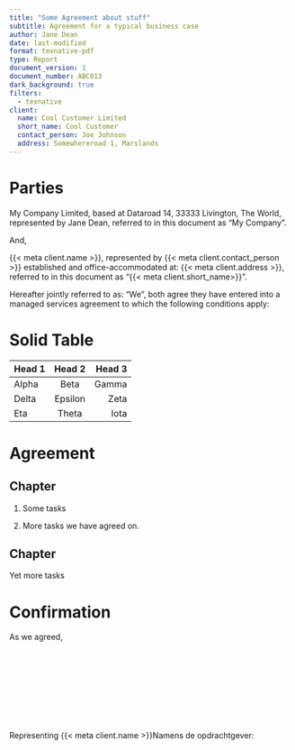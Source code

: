 ```yaml
---
title: "Some Agreement about stuff"
subtitle: Agreement for a typical business case
author: Jane Dean
date: last-modified
format: texnative-pdf
type: Report
document_version: 1
document_number: ABC013
dark_background: true
filters:
  - texnative
client:
  name: Cool Customer Limited
  short_name: Cool Customer
  contact_person: Joe Johnson
  address: Somewhereroad 1, Marslands
---
```


# Parties

My Company Limited, based at Dataroad 14, 33333 Livington, The World,
represented by Jane Dean, referred to in this document as "My Company".

And,

{{< meta client.name >}}, represented by {{< meta client.contact_person >}} established
and office-accommodated at: {{< meta client.address >}}, referred to in
this document as "{{< meta client.short_name>}}".

Hereafter jointly referred to as: “We”, both agree they have entered into a
managed services agreement to which the following conditions apply:


# Solid Table

| Head 1 | Head 2  | Head 3 |
|:-------|:-------:|-------:|
| Alpha  | Beta    | Gamma  |
| Delta  | Epsilon | Zeta   |
| Eta    | Theta   | Iota |

# Agreement

## Chapter

1. Some tasks

2. More tasks we have agreed on.

## Chapter

Yet more tasks

\newpage

# Confirmation

As we agreed,\

\mbox{~~~~~~~~~~~~~~~}{Starting date agreement:}\
\
\mbox{~~~~~~~~~~~~~~~}{ {{< meta date >}} }\
\mbox{~~~~~~~~~~~~~~~}{ \_\_\_\_\_\_\_\_\_\_\_\_\_\_\_\_\_\_\_\_\_\_ } \

\

\

Representing {{< meta client.name >}}Namens de opdrachtgever:\

\mbox{~~~~~~~~~~~~~~~}{Date}\
\

\mbox{~~~~~~~~~~~~~~~}{ \_\_\_\_\_\_\_\_\_\_\_\_\_\_\_\_\_\_\_\_\_\_\mbox{~~~~~}\_\_\_\_\_\_\_\_\_\_\_\_\_\_\_\_\_\_\_\_\_\_ } \
\

\mbox{~~~~~~~~~~~~~~~}{Name and signature:}\
\

\mbox{~~~~~~~~~~~~~~~}{ \_\_\_\_\_\_\_\_\_\_\_\_\_\_\_\_\_\_\_\_\_\_\mbox{~~~~~}\_\_\_\_\_\_\_\_\_\_\_\_\_\_\_\_\_\_\_\_\_\_ } \
